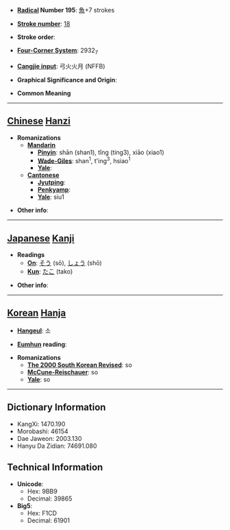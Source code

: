 * '''[[Wiktionary:Chinese radical index| Radical]] Number 195''': [[Wiktionary:Chinese radical index 魚|魚]]+7 strokes

* '''[[Wiktionary:Chinese total strokes index|Stroke number]]''': [[Wiktionary:Chinese total strokes index 18|18]]

* '''Stroke order''': 

* '''[[Wiktionary:Chinese four corner index|Four-Corner System]]''': 2932<sub>7</sub>

* '''[[Wiktionary:Chinese Cangjie index|Cangjie input]]''': 弓火火月 (NFFB)

* '''Graphical Significance and Origin''': 

* '''Common Meaning'''

----

== [[Chinese]] [[Hanzi]] ==

* '''Romanizations'''
** '''[[Mandarin]]'''
*** '''[[Pinyin]]''': shān (shan1), tǐng (ting3), xiāo (xiao1)
*** '''[[Wade-Giles]]''': shan<sup>1</sup>, t'ing<sup>3</sup>, hsiao<sup>1</sup>
*** '''[[Yale]]''': 
** '''[[Cantonese]]'''
*** '''[[Jyutping]]''':
*** '''[[Penkyamp]]''': 
*** '''[[Yale]]''': siu1

* '''Other info''': 

----

== [[Japanese]] [[Kanji]] ==

* '''Readings'''
** '''[[On]]''': [[そう]] (sō), [[しょう]] (shō)
** '''[[Kun]]''': [[たこ]] (tako)

* '''Other info''':  

----

== [[Korean]] [[Hanja]] ==

* '''[[Hangeul]]''': 소

* '''[[Eumhun]] reading''': 

* '''Romanizations'''
** '''[[The 2000 South Korean Revised Romanization|The 2000 South Korean Revised]]''': so
** '''[[McCune-Reischauer]]''': so
** '''[[Yale]]''': so

----

== Dictionary Information ==

* KangXi: 1470.190
* Morobashi: 46154
* Dae Jaweon: 2003.130
* Hanyu Da Zidian: 74691.080

== Technical Information ==

* '''Unicode''':
** Hex: 9BB9
** Decimal: 39865
* '''Big5''':
** Hex: F1CD
** Decimal: 61901